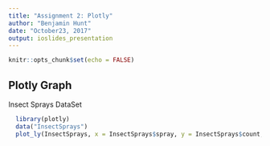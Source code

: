 ```yaml
---
title: "Assignment 2: Plotly"
author: "Benjamin Hunt"
date: "October23, 2017"
output: ioslides_presentation
---
```


```r
knitr::opts_chunk$set(echo = FALSE)
```

## Plotly Graph
Insect Sprays DataSet

```r
  library(plotly)
  data("InsectSprays")
  plot_ly(InsectSprays, x = InsectSprays$spray, y = InsectSprays$count, method = "markers")
```

